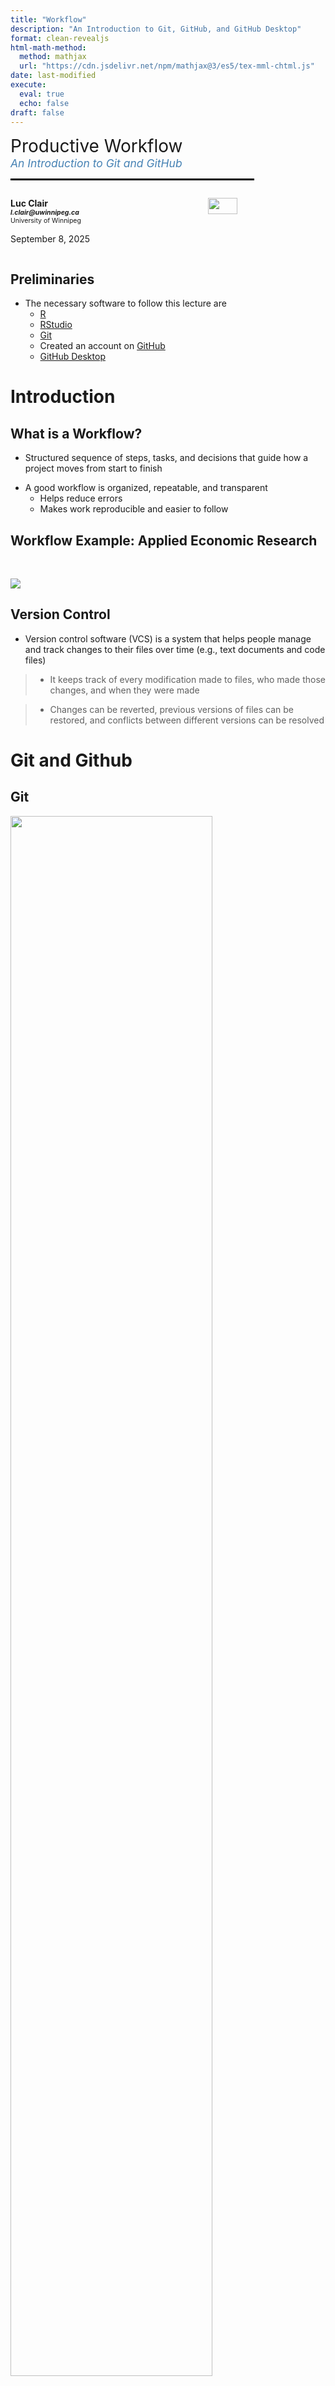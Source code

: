 ```yaml
---
title: "Workflow"
description: "An Introduction to Git, GitHub, and GitHub Desktop"
format: clean-revealjs
html-math-method:
  method: mathjax
  url: "https://cdn.jsdelivr.net/npm/mathjax@3/es5/tex-mml-chtml.js"
date: last-modified
execute: 
  eval: true
  echo: false
draft: false
---
```


[Productive Workflow]{style="font-size: 2em;"}\
[*An Introduction to Git and GitHub*]{style="font-size: 1.25em; color: steelblue; margin-top: -0.5in;"}

<hr style="width: 77%; text-align: left; margin-left: 0; border: 1px solid black;">

:::::: columns
::: column
**Luc Clair**\
[***l.clair\@uwinnipeg.ca***]{style="font-size:0.75em;"}\
[University of Winnipeg]{style="font-size:0.75em;"}

September 8, 2025
:::

:::: column
::: nostretch
![](images/adobe-express-qr-code-2.png){width="50%"}
:::
::::
::::::

## Preliminaries

-   The necessary software to follow this lecture are
    -   [R](https://www.r-project.org/)
    -   [RStudio](https://www.rstudio.com/products/rstudio/download/preview/)
    -   [Git](https://git-scm.com/downloads)
    -   Created an account on [GitHub](https://github.com/)
    -   [GitHub Desktop](https://desktop.github.com/download/)

# Introduction

## What is a Workflow?

-   Structured sequence of steps, tasks, and decisions that guide how a project moves from start to finish

::: incremental
-   A good workflow is organized, repeatable, and transparent
    -   Helps reduce errors
    -   Makes work reproducible and easier to follow
:::

## Workflow Example: Applied Economic Research

 

![](workflow.png){fig-align="center"}

## Version Control

-   Version control software (VCS) is a system that helps people manage and track changes to their files over time (e.g., text documents and code files)

> -   It keeps track of every modification made to files, who made those changes, and when they were made

> -   Changes can be reverted, previous versions of files can be restored, and conflicts between different versions can be resolved

# Git and Github

## Git

![](images/fig_1.png){width="80%" fig-align="center"}

## What is Git?

-   Git is a popular VCS

> -   Allows multiple collaborators to work on the same project simultaneously, manage changes, and share work effectively
> -   Git’s greatest strength is its facilitation of collaboration
> -   It has been described as “track changes on steroids” or as “a marriage between Dropbox and Microsoft Word’s ‘Track Changes’ feature”

## Git Repository

-   Git tracks the changes of a set files in a Git enabled folder or **directory**

> -   The Git enabled directory is known as a **repository** (repo)

> -   One uses Git to flag any saved changes made to files in the repository

## Git Repository (cont'd)

![](images/fig_2.png){fig-align="center"}

## Changes and Checkpoints

-   Git can then save a version (snapshot) of repository files at a given moment in time

> -   This is known as a **commit**

> -   Each commit has a message explaining what was changed, keeping track of the project’s progress

## Branches

-   Git allows you to create **branches**, which are akin to an alternate version of the repository to experiment with new ideas

> -   Once you’re happy with the changes, you can **merge** these branches back into the main project

> -   A branch is a separate line of development

> -   The main branch is usually called main or master

## Collaboration

-   You can store your repository on a remote server (e.g., GitHub) and everyone can access it

> -   When someone makes changes, you can **pull** those changes into your local repository (folder on your computer)

> -   Similarly, when you make changes, you can push them to the remote server so your team can see and use them

## Track and Undo Changes

-   Git tracks every change you make

> -   If you realize you made a mistake or want to revisit an earlier version of your work, you can easily go back to previous commits

> -   This helps ensure you don’t lose valuable work and can always correct errors

## GitHub

-   GitHub is a web-based platform that helps researchers manage, share, and collaborate on code projects using Git

> -   It provides a cloud-based space where you can store your Git repositories and interact with other developers’ projects

> -   GitHub has become one of the most popular platforms for open-source and private software development

## Git and Workflow

-   Version control is a critical component of a productive workflow

::: incremental
-   A recommended first-step of any workflow is to set up a Git-enabled repository for your project files and link this repository to [GitHub.com](GitHub.com)
:::

# Creating a Git Repository

## Creating a Git Repository

-   Three main ways

    > 1.  Create repository on [GitHub.com](GitHub.com)
    > 2.  Add new repository using GitHub Desktop
    > 3.  Create a new folder on your local computer and enable Git

## Create Git Repository on GitHub

1.  Go to [github.com](github.com) and sign in

> -   On your home page, click the ![](images/fig_3.png) button

## Create Git Repository on GitHub (cont'd)

2.  Enter the name of the repository

![](images/fig_4.png){fig-align="center"}

## Create Git Repository on GitHub (cont'd)

3.  Choose whether you want the repository to be public or private

![](images/fig_4a.png){fig-align="center"}

## Create Git Repository on GitHub (cont'd)

4.  Add a README file, which gives a description of your project

![](images/fig_4b.png){fig-align="center"}

## Create Git Repository on GitHub (cont'd)

5.  Choose a license, then press **Create**
    -   For more on open source licensing, please visit [ChooseALicense.com](choosealicense.com)

![](images/fig_4c.png){fig-align="center"}

## Create Git Repository on GitHub (cont'd)

-   Your repository has been created

::: incremental
-   Here are a few things to notice
:::

![](images/fig_5.png){fig-align="center"}

## Create Git Repository on GitHub (cont'd)

-   Git defaults to the `main` branch

![](images/fig_5a.png){fig-align="center"}

## Create Git Repository on GitHub (cont'd)

-   The commit message and commit ID

![](images/fig_5b.png){fig-align="center"}

## Create Git Repository on GitHub (cont'd)

-   Two files were created: LICENSE and README.md

> -   Note the files created have the same Git message

![](images/fig_5c.png){fig-align="center"}

## Create Git Repository on GitHub (cont'd)

-   LICENSE refers to the license chosen when creating the repository

![](images/fig_5d.png){fig-align="center"}

## Create Git Repository on GitHub (cont'd)

-   README.md is the landing page for your repository

> -   It is where you describe your repository

![](images/fig_5e.png){fig-align="center"}

## Clone GitHub Repository in GitHub Desktop

-   Open GitHub Desktop and log in (if you are currently logged out)

![](images/fig_43.png){fig-align="center" width="75%"}

## Clone GitHub Repository in GitHub Desktop (cont'd)

-   On the left-hand-side, you will notice a list of your GitHub repositories

> -   Choose the repository you wish to make a copy to your local computer
> -   Then select "Clone **username/repo**", where **username/repo** is your GitHub username and repo is the name of the repository
> -   In this example it is **clairl/demo**

## Clone GitHub Repository in GitHub Desktop (cont'd)

-   Choose the location for the clone of the GitHub repo on your local computer and click **Clone**

![](images/fig_44.png){fig-align="center"}

## Clone GitHub Repository in GitHub Desktop (cont'd)

![](images/fig_45.png){fig-align="center"}

## Create a Git Repository from Existing Folder

-   Say we already have a folder with files that we want to connect to GitHub?

> -   First, we have to enable Git

> -   To do this, we have to use the Terminal

## Create a Git Repository from Existing Folder (cont.)

-   In the terminal, navigate to the project folder

## Create a Git Repository from Existing Folder (cont.)

-   Use the following commands:

``` terminal
git init
git add .
```

> -   The first command enables git, while the second command stages files for the next commit

> -   The `.` means "the current directory and all its contents"

# Application: Creating a Webstie Using Quarto and GitHub Pages

## Workflow

-   The workflow we will be using to create our website is:
    -   Create a new Quarto project in R Studio
    -   Connect our project directory to GitHub through Github Desktop
    -   Publish the newly created website via GitHub Pages
    -   Create new pages for the website
    -   Add a blog to the website
    -   Customize the website

# R Projects

## R Projects

-   To begin, create a new Quarto project in R Studio
    -   Click *File-\>New Project...*

![ ](screenshots/fig1.png)

## R Projects (cont.)

-   Select *New Directory*

![ ](screenshots/fig2.png){width="50%"}

## R Projects (cont.)

-   Select *Quarto Website*

![ ](screenshots/fig3.png){width="50%"}

## R Projects (cont.)

-   Name the directory. I named mine **demo**.
-   Choose a path for the new project and click *Create Project*

![ ](screenshots/fig4.png){width="50%"}

## Quarto Website Files

-   R Studio creates a project with a number of files

![ ](screenshots/fig5.png){width="50%"}

## Quarto Website Files (cont.)

-   **\_quarto.yml**: key configuration file for the Quarto website.
    -   Defines the overall structure and settings for the website project, `project:`
    -   Defines metadata for the website, e.g., title, author(s), and other descriptive info, `title:` and `description:`
    -   Controls the structure of the website, `navbar:`
    -   Specifies themes, `format:`, `theme:`, `css:`

## Quarto Website Files (cont.)

-   **index.qmd**: home page of your Quarto website
    -   Defines the content and layout for the main landing page of the site
    -   Can add Markdown and Quarto-specific content
    -   Defined as *Home* in the **\_quarto.yml** file
-   **.gitignore**: configuration file used in Git repositories to specify intentionally untracked files or directories that Git should ignore.

## Quarto Website Files (cont.)

-   **about.qmd**: Quarto Markdown file that is typically used to create an *About* page for a Quarto website.
    -   This page provides information about the website's purpose, the author(s), or the organization behind it.
    -   Not mandatory
    -   Appears as another page on the navigation bar
-   **style.css**: Cascading Style Sheets (CSS) file used to define and customize the visual appearance of a Quarto website or document.
    -   allows you to override or extend the default styles provided by Quarto's themes

## Building the Website

-   To build the website, click the *Render* button at the top of the **index.qmd** file.

-   Alternatively, you can also click *Build*, then *Render Website* in the top right pane.

## Building the Website (cont.)

![ ](screenshots/fig6.png){width="50%"}

# Connecting R Project to GitHub

## Connecting R Project to GitHub

-   Before we can publish our website, we need to connect our R project to a GitHub repository

-   Be sure that you are signed into your GitHub account in GitHub Desktop.

-   Open GitHub Desktop and add the R project Directory

    -   Select *Add Existing Repository*
    -   Choose the R project directory

## Connecting R Project to GitHub (cont.)

::: {layout="[50,50]"}
![ ](screenshots/fig9.png){width="500px"}

![ ](screenshots/fig10.png){width="500px"}
:::

## Connecting R Project to GitHub (cont.)

-   Commit changes
    -   Write a summary (E.g., "Created Quarto website")

![ ](screenshots/fig11.png){width="50%"}

## Connecting R Project to GitHub (cont.)

-   Publish repository to [GitHub.com](github.com)

![ ](screenshots/fig12.png){width="50%"}

## Connecting R Project to GitHub (cont.)

-   Go to [GitHub.com](github.com) to confirm that the repository has been published.

![ ](screenshots/fig13.png){width="50%"}

## Connecting R Project to GitHub (cont.)

-   Check to see that the project files are now available in your repository

![ ](screenshots/fig14.png){width="50%"}

# Publishing Your Website

## Publishing Your Website

-   Return to R Studio and open the **\_quarto.yml** file.
-   Under `project:` include the code `output-dir: docs` and render the website. This will save the website files in a newly created **docs** folder.

![ ](screenshots/fig15.png){width="50%"}

## Publishing Your Website (cont.)

-   We no longer need the **\_site** folder, so we can delete it.

![ ](screenshots/fig16.png){width="50%"}

## Publishing Your Website (cont.)

-   Return to GitHub Desktop, commit the changes, and push them to [GitHub.com](github.com).
    -   Remember to leave a summary

![ ](screenshots/fig18.png){width="50%"}

## Publishing Your Website (cont.)

-   Return to [GitHub.com](github.com).
    -   Note that the **docs** folder has replaced the **\_site** folder.

![ ](screenshots/fig19.png){width="50%"}

## GitHub Pages

-   Click *Settings* from the top menu.

![ ](screenshots/fig19a.png){width="50%"}

## GitHub Pages (cont.)

-   Choose *Pages* from the menu on the left-hand-side

![ ](screenshots/fig20.png){width="50%"}

## GitHub Pages (cont.)

-   Set the branch to **main**

![ ](screenshots/fig21.png){width="50%"}

## GitHub Pages (cont.)

-   Set the folder to **docs**

![ ](screenshots/fig22.png){width="50%"}

## GitHub Pages (cont.)

-   Note the message saying that the website is being built

![ ](screenshots/fig23.png){width="50%"}

## GitHub Pages (cont.)

-   Wait a about a minute, then refresh the page. You should see a message that the site is live at a given URL.
    -   The URL is typically *https://username.github.io/repository_name*

![ ](screenshots/fig24.png){width="50%"}

## Publishing Your Website (cont.)

-   Follow the link to view your website

![ ](screenshots/fig25.png){width="50%"}

# Adding Pages to Your Website

## Adding Pages to Your Website

-   To add a webpage, create a new **.qmd** file and save it in your project directory.

::: {layout="[50,50]"}
![ ](screenshots/fig47.png){width="50%"}

![ ](screenshots/fig48.png){width="50%"}
:::

## Adding Pages to Your Website (cont.)

![ ](screenshots/fig49.png){width="50%"}

## Adding Pages to Your Website (cont.)

-   Add the new Quarto file to the navigation bar in the **\_quarto.yml** file
    -   `href:` adds the listing page file to the navigation bar
    -   `text:` is the text that will display on the navigation bar.

![ ](screenshots/fig50.png){width="50%"}

## Adding Pages to Your Website (cont.)

![ ](screenshots/fig55.png){width="50%"}

# Add File to a Webpage

## Add File to a Webpage

-   You may want to include downloadable file formats on your website
-   Add the file to your project directory and reference it within your Quarto document.
-   It is helpful to create sub directories to store your files,e.g.,
    -   Figures: store figures
    -   Data: datasets
    -   Files: pdf documents

## Add File to a Webpage (cont.)

-   Reference the file using the syntax `![text](files/filename.pdf)`
-   E.g.,

![ ](screenshots/fig52.png){width="50%"}

## Add File to a Webpage (cont.)

::: {layout="[50,50]"}
![ ](screenshots/fig53.png){width="50%"}

![ ](screenshots/fig54.png){width="50%"}
:::
